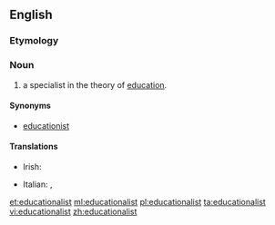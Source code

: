 ==English==

===Etymology===
{{suffix|educational|ist|lang=en}}

===Noun===
{{en-noun}}

# a specialist in the theory of [[education]].

====Synonyms====
* [[educationist]]

====Translations====
{{trans-top|specialist in the theory of education}}
* Irish: {{t-|ga|oideachasóir|m}}
{{trans-mid}}
* Italian: {{t+|it|educatore|m}}, {{t-|it|educatrice|f}}
{{trans-bottom}}

[[et:educationalist]]
[[ml:educationalist]]
[[pl:educationalist]]
[[ta:educationalist]]
[[vi:educationalist]]
[[zh:educationalist]]